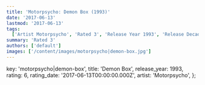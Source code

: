 ```yaml
---
title: 'Motorpsycho: Demon Box (1993)'
date: '2017-06-13'
lastmod: '2017-06-13'
tags:
  ['Artist Motorpsycho', 'Rated 3', 'Release Year 1993', 'Release Decade 1990']
summary: 'Rated 3'
authors: ['default']
images: ['/content/images/motorpsycho|demon-box.jpg']
---
```


  key: 'motorpsycho|demon-box',
  title: 'Demon Box',
  release_year: 1993,
  rating: 6,
  rating_date: '2017-06-13T00:00:00.000Z',
  artist: 'Motorpsycho',
};

<MusicRating data={data} />
